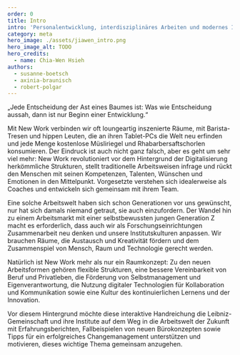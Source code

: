 ---
order: 0
title: Intro
intro: 'Personalentwicklung, interdisziplinäres Arbeiten und modernes Interieur: New Work verändert die Arbeit in den wissenschaftlichen Instituten. Was wir bereits erreicht haben und was uns in Zukunft erwartet, zeigt diese Handreichung der Leibniz-Gemeinschaft.'
category: meta
hero_image: ./assets/jiawen_intro.png
hero_image_alt: TODO
hero_credits:
  - name: Chia-Wen Hsieh
authors:
  - susanne-boetsch
  - axinia-braunisch
  - robert-polgar
---

<Quote cite="Yoda">

„Jede Entscheidung der Ast eines Baumes ist: Was wie Entscheidung aussah, dann ist nur Beginn einer Entwicklung.“

</Quote>

<Leadin>Mit New Work</Leadin> verbinden wir oft loungeartig inszenierte Räume, mit Barista-Tresen und hippen Leuten, die an ihren Tablet-PCs die Welt neu
erfinden und jede Menge kostenlose Müsliriegel und Rhabarbersaftschorlen konsumieren. Der Eindruck ist auch nicht ganz falsch, aber es geht um sehr viel
mehr: New Work revolutioniert vor dem Hintergrund der Digitalisierung herkömmliche Strukturen, stellt traditionelle Arbeitsweisen infrage und rückt den
Menschen mit seinen Kompetenzen, Talenten, Wünschen und Emotionen in den Mittelpunkt. Vorgesetzte verstehen sich idealerweise als Coaches und entwickeln
sich gemeinsam mit ihrem Team.

Eine solche Arbeitswelt haben sich schon Generationen vor uns gewünscht, nur hat sich damals niemand getraut, sie auch einzufordern. Der Wandel hin zu einem Arbeitsmarkt mit einer selbstbewussten jungen Generation Z macht es erforderlich, dass auch wir als Forschungseinrichtungen Zusammenarbeit neu denken und unsere Institutskulturen anpassen. Wir brauchen Räume, die Austausch und Kreativität fördern und dem Zusammenspiel von Mensch, Raum und Technologie gerecht werden.

Natürlich ist New Work mehr als nur ein Raumkonzept: Zu den neuen Arbeitsformen gehören flexible Strukturen, eine bessere Vereinbarkeit von Beruf und Privatleben, die Förderung von Selbstmanagement und Eigenverantwortung, die Nutzung digitaler Technologien für Kollaboration und Kommunikation sowie eine Kultur des kontinuierlichen Lernens und der Innovation.

Vor diesem Hintergrund möchte diese interaktive Handreichung die Leibniz-Gemeinschaft und ihre Institute auf dem Weg in die Arbeitswelt der Zukunft mit Erfahrungsberichten, Fallbeispielen von neuen Bürokonzepten sowie Tipps für ein erfolgreiches Changemanagement unterstützen und motivieren, dieses wichtige Thema gemeinsam anzugehen.
